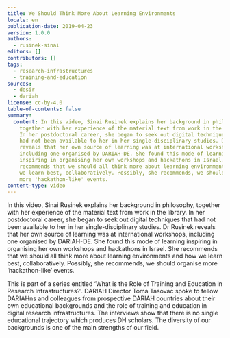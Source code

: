 ```yaml
---
title: We Should Think More About Learning Environments
locale: en
publication-date: 2019-04-23
version: 1.0.0
authors:
  - rusinek-sinai
editors: []
contributors: []
tags:
  - research-infrastructures
  - training-and-education
sources:
  - desir
  - dariah
license: cc-by-4.0
table-of-contents: false
summary:
  content: In this video, Sinai Rusinek explains her background in philosophy,
    together with her experience of the material text from work in the library.
    In her postdoctoral career, she began to seek out digital techniques that
    had not been available to her in her single-disciplinary studies. Dr Rusinek
    reveals that her own source of learning was at international workshops,
    including one organised by DARIAH-DE. She found this mode of learning
    inspiring in organising her own workshops and hackathons in Israel. She
    recommends that we should all think more about learning environments and how
    we learn best, collaboratively. Possibly, she recommends, we should organise
    more 'hackathon-like' events.
content-type: video
---
```

In this video, Sinai Rusinek explains her background in philosophy, together with her experience of the material text from work in the library. In her postdoctoral career, she began to seek out digital techniques that had not been available to her in her single-disciplinary studies. Dr Rusinek reveals that her own source of learning was at international workshops, including one organised by DARIAH-DE. She found this mode of learning inspiring in organising her own workshops and hackathons in Israel. She recommends that we should all think more about learning environments and how we learn best, collaboratively. Possibly, she recommends, we should organise more ‘hackathon-like’ events.

This is part of a series entitled ‘What is the Role of Training and Education in Research Infrastructures?’. DARIAH Director Toma Tasovac spoke to fellow DARIAHns and colleagues from prospective DARIAH countries about their own educational backgrounds and the role of training and education in digital research infrastructures. The interviews show that there is no single educational trajectory which produces DH scholars. The diversity of our backgrounds is one of the main strengths of our field.

<VideoCard provider="youtube" id="ksxIewK316E" title="We Should Think More About Learning Environments" image="/assets/content/assets/en/resources/hosted/we-should-think-more-about-learning-environments/sinai-training-png" />
